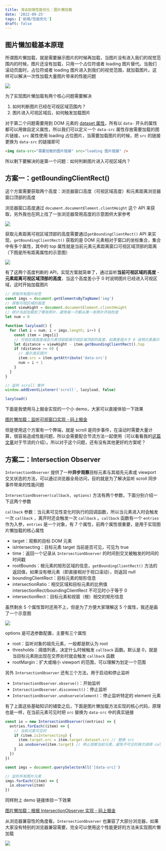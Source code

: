```yaml
---
title: 浅谈前端性能优化：图片懒加载
date: '2022-09-25'
tags: ['前端/性能优化']
draft: false
---
```


## 图片懒加载基本原理

所谓图片懒加载，就是需要展示图片的时候再加载，当图片没有进入我们的视觉范围内的时候，图片还没有加载，只用一个占位符或者 loading 图片替代。当我们滚动页面时，占位符或者 loading 图片进入到我们的视觉范围，就加载图片。这样可以解决一次性加载大量图片带来的性能问题

![](https://notesimgs.oss-cn-shanghai.aliyuncs.com/img/202209251607000.png)

为了实现图片懒加载有两个核心问题需要解决

1. 如何判断图片已经在可视区域范围内？
2. 图片进入可视区域后，如何触发加载图片

对于第二个问题需要用到 DOM 元素的 [dataset 属性](https://zh.javascript.info/dom-attributes-and-properties#fei-biao-zhun-de-te-xing-dataset)，所有以 `data-` 开头的属性都可以用做自定义属性，所以我们可以定义一个 `data-src` 属性存放需要加载的图片链接，`src` 属性使用 loading 占位图片，当需要加载图片的时候，把 `src` 的链接更换为 `data-src` 的链接即可

```html
<img data-src="需要加载的图片链接" src="loading 图片链接" />
```

所以剩下要解决的是第一个问题：如何判断图片进入可视区域内？

## 方案一：getBoundingClientRect()

这个方案需要获取两个高度：浏览器窗口高度（可视区域高度）和元素距离浏览器窗口顶部的高度

浏览器窗口高度通过 `document.documentElement.clientHeight` 这个 API 来获取，另外我也在网上找了一张浏览器常用高度的示意图供大家参考

![](https://notesimgs.oss-cn-shanghai.aliyuncs.com/img/Untitled.png)

获取元素距离可视区域顶部的高度需要通过`getBoundingClientRect()` API 来实现，`getBoundingClientRect()` 获取的是 DOM 元素相对于窗口的坐标集合，集合中有多个属性，其中的 top 属性就是当前元素元素距离窗口可视区域顶部的距离（下图是所有距离属性的示意图）

![](https://notesimgs.oss-cn-shanghai.aliyuncs.com/img/202209251610228.png)

有了这两个高度判断的 API，实现方案就简单了，通过监听**当前可视区域的高度** - **元素距离可视区域顶部的高度**，当这个高度差小于 0 时说明图片已经进入可视区域，这时开始加载图片

```js
// 获取所有图片标签
const imgs = document.getElementsByTagName('img')
// 获取可视区域的高度
const viewHight = document.documentElement.clientHeight
// 统计当前加载到了哪张照片，避免每一次都从第一张照片开始检查
let num = 0

function lazyload() {
  for (let i = num; i < imgs.length; i++) {
    const item = imgs[i]
    // 可视区域高度减去元素顶部距离可视区域顶部的高度，如果差值大于 0 说明元素展示
    let distance = viewHight - item.getBoundingClientRect().top
    if (distance >= 0) {
      // 展示真实图片
      item.src = item.getAttribute('data-src')
      num = i + 1
    }
  }
}

// 监听 scroll 事件
window.addEventListener('scroll', lazyload, false)

lazyload()
```

下面是我使用马上掘金实现的一个小 demo，大家可以直接体验一下效果

[图片懒加载：监听可视窗口实现 - 码上掘金](https://code.juejin.cn/pen/7134838493754163234)

但是使用这个方案有一个弊端，就是 scroll 是同步事件，在滚动时需要大量计算，很容易造成性能问题，所以会需要配合节流方法一起使用（可以看看我的[这篇文章](https://www.wujieli.com/blog/front/performance/front-performance-debounce-throttle)对于节流的介绍）。所以对于这个问题，还有没有其他更好的方案呢？

## 方案二：Intersection Observer

`IntersectionObserver` 提供了一种**异步观察**目标元素与其祖先元素或 viewport 交叉状态的方法，可以通过浏览器全局访问，目的就是为了解决监听 scroll 同步事件带来的性能问题

`IntersectionObserver(callback, options)` 方法有两个参数，下面分别介绍一下这两个参数

`callback` 参数：当元素可见性变化时执行的回调函数，所以当元素进入时会触发一次 `callback` ，离开时还会触发一次 `callback` 。`callback` 函数有一个 `entries` 作为入参，`entries` 是一个对象，有 7 个属性，前两个属性很重要，是用于实现图片懒加载的核心属性

- target：观察的目标 DOM 元素
- isIntersecting：目标元素 target 当前是否可见，可见为 true
- time：返回一个记录从 `IntersectionObserver` 的时间到交叉被触发的时间的时间戳
- rootBounds：根元素的矩形区域的信息，`getBoundingClientRect()` 方法的返回值，如果没有根元素（即直接相对于视口滚动），则返回 null
- boundingClientRect：目标元素的矩形信息
- intersectionRatio：相交区域和目标元素的比例值 intersectionRect/boundingClientRect 不可见时小于等于 0
- intersectionRect：目标元素和视窗（根）相交的矩形信息

虽然剩余 5 个属性暂时还用不上，但是为了方便大家理解这 5 个属性，我还是画了一个示意图

![](https://notesimgs.oss-cn-shanghai.aliyuncs.com/img/202209251607872.png)

options 是可选参数配置，主要有三个属性

- root：监听对象的祖先元素，一般都是默认为 root
- thresholds：阈值列表，决定什么时候触发 `callback` 函数。默认是 0，就是当目标元素刚出现在交界处时就会触发 `callback` 函数
- rootMargin：扩大或缩小 viewport 的范围，可以理解为划定一个范围

另外 `IntersectionObserver` 还有三个方法，用于启动和停止监听

- `IntersectionObserver.observe()`：开始监听
- `IntersectionObserver.disconnect()`：停止监听
- `IntersectionObserver.unobserve(element)`：停止监听特定的 element 元素

有了上面这些基础知识的铺垫之后，下面是图片懒加载方法实现的核心代码，原理也是一样，在当前元素可见时把 `src` 替换为 `data-src` 中的真实链接

```js
const io = new IntersectionObserver((entries) => {
  entries.forEach((item) => {
    // 当前元素可见时
    if (item.isIntersecting) {
      item.target.src = item.target.dataset.src // 替换 src
      io.unobserve(item.target) // 停止观察当前元素，避免不可见时再次调用 callback 函数
    }
  })
})

const imgs = document.querySelectorAll('[data-src]')

// 监听所有图片元素
imgs.forEach((item) => {
  io.observe(item)
})
```

同样附上 demo 链接体验一下效果

[图片懒加载：根据 IntersectionObserver 实现 - 码上掘金](https://code.juejin.cn/pen/7134699544843026439)

从浏览器兼容性的角度看，`IntersectionObserver` 也兼容了大部分浏览器，如果大家没有特别的浏览器兼容需要，完全可以使用这个性能更好的方法来实现图片懒加载

![](https://notesimgs.oss-cn-shanghai.aliyuncs.com/img/202209251608066.png)
